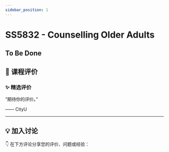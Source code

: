 ```yaml
---
sidebar_position: 1
---
```



# SS5832 - Counselling Older Adults

## To Be Done

## **💬 课程评价**

### ✨ **精选评价**
<div className={commentStyles.commentBox}>
    <p className={commentStyles.commentText}>
        “期待你的评价。”
    </p>
    <p className={commentStyles.commentAuthor}>—— CityU</p>
</div>

---

## **💡 加入讨论**

👇 在下方评论分享您的评价、问题或经验：
<Utterances />
